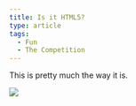 ```yaml
---
title: Is it HTML5?
type: article
tags:
  - Fun
  - The Competition
---
```


This is pretty much the way it is.

![](http://tjdraper.localtest.me:18886/uploads/entries-gallery/1533/6925496917_ed9579d440_z.jpg)
